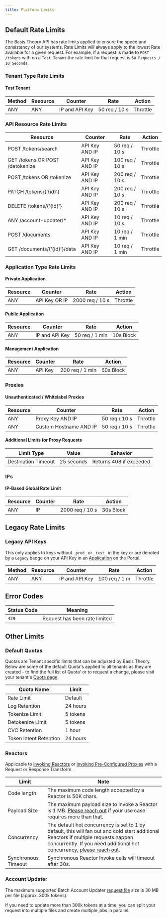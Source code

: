 ```yaml
---
title: Platform Limits
---
```



## Default Rate Limits

The Basis Theory API has rate limits applied to ensure the speed and consistency of our systems. Rate Limits will always apply to the lowest Rate available for a given request. For example, if a request is made to `POST /tokens` with on a `Test Tenant` the rate limit for that request is `50 Requests / 10 Seconds`.

### Tenant Type Rate Limits

#### Test Tenant
| Method | Resource | Counter        | Rate          | Action   |
|--------|----------|----------------|---------------|----------|
| ANY    | ANY      | IP and API Key | 50 req / 10 s | Throttle |

### API Resource Rate Limits
| Resource                        | Counter        | Rate           | Action   |
|---------------------------------|----------------|----------------|----------|
| POST /tokens/search             | API Key AND IP | 50 req / 10 s  | Throttle |
| GET /tokens OR POST /detokenize | API Key AND IP | 100 req / 10 s | Throttle |
| POST /tokens OR /tokenize       | API Key AND IP | 200 req / 10 s | Throttle |
| PATCH /tokens/{'{id}'}          | API Key AND IP | 200 req / 10 s | Throttle |
| DELETE /tokens/{'{id}'}         | API Key AND IP | 200 req / 10 s | Throttle |
| ANY /account-updater/*          | API Key AND IP | 10 req / 10 s  | Throttle |
| POST /documents                 | API Key AND IP | 10 req / 1 min | Throttle |
| GET /documents/{'{id}'}/data    | API Key AND IP | 10 req / 1 min | Throttle |

### Application Type Rate Limits

#### Private Application
| Resource | Counter       | Rate            | Action   |
|----------|---------------|-----------------|----------|
| ANY      | API Key OR IP | 2000 req / 10 s | Throttle |

#### Public Application
| Resource | Counter        | Rate           | Action    |
|----------|----------------|----------------|-----------|
| ANY      | IP and API Key | 50 req / 1 min | 10s Block |

#### Management Application
| Resource | Counter | Rate            | Action    |
|----------|---------|-----------------|-----------|
| ANY      | API Key | 200 req / 1 min | 60s Block |

### Proxies

#### Unauthenticated / Whitelabel Proxies

| Resource | Counter                | Rate          | Action   |
|----------|------------------------|---------------|----------|
| ANY      | Proxy Key AND IP       | 50 req / 10 s | Throttle |
| ANY      | Custom Hostname AND IP | 50 req / 10 s | Throttle |

#### Additional Limits for Proxy Requests

| Limit Type          | Value      | Behavior                 |
|---------------------|------------|---------------------------|
| Destination Timeout | 25 seconds | Returns 408 if exceeded  |

### IPs

#### IP-Based Global Rate Limit

| Resource | Counter | Rate            | Action    |
|----------|---------|-----------------|-----------|
| ANY      | IP      | 2000 req / 10 s | 30s Block |


## Legacy Rate Limits

### Legacy API Keys

This only applies to keys without `_prod_` or `_test_` in the key or are denoted by a `Legacy` badge on your API Key in an [Application](https://portal.basistheory.com/applications) on the Portal.

| Method | Resource | Counter        | Rate          | Action   |
|--------|----------|----------------|---------------|----------|
| ANY    | ANY      | IP and API Key | 100 req / 1 m | Throttle |

## Error Codes

| Status Code | Meaning                       |
|-------------|-------------------------------|
| `429`       | Request has been rate limited |

## Other Limits

### Default Quotas
Quotas are Tenant specific limits that can be adjusted by Basis Theory. Below are some of the default Quota's applied to all tenants as they are created - to find the full list of Quota' or to request a change, please visit your tenant's [Quota page](https://portal.basistheory.com/settings?tab=quotas).

| Quota Name             | Limit    |
|------------------------|----------|
| Rate Limit             | Default  |
| Log Retention          | 24 hours |
| Tokenize Limit         | 5 tokens |
| Detokenize Limit       | 5 tokens |
| CVC Retention          | 1 hour   |
| Token Intent Retention | 24 hours |


### Reactors

Applicable to [invoking Reactors](/docs/api/reactors/#invoke-a-reactor) or [invoking Pre-Configured Proxies](/docs/api/proxies/pre-configured-proxies#invoke-a-proxy) with a Request or Response Transform.

| Limit               | Note                                                                                                                                                                                                                                                       |
|---------------------|------------------------------------------------------------------------------------------------------------------------------------------------------------------------------------------------------------------------------------------------------------|
| Code length         | The maximum code length accepted by a Reactor is 50K chars.                                                                                                                                                                                                |
| Payload Size        | The maximum payload size to invoke a Reactor is 1 MB. <a href="https://basistheory.com/contact">Please reach out</a> if your use case requires more than that.                                                                                             |
| Concurrency         | The default hot concurrency is set to 1 by default, this will fan out and cold start additional Reactors if multiple requests happen concurrently. If you need additional hot concurrency, <a href="https://basistheory.com/contact">please reach out</a>. |
| Synchronous Timeout | Synchronous Reactor Invoke calls will timeout after 30s.                                                                                                                                                                                                   |

### Account Updater

The maximum supported Batch Account Updater [request file](/docs/api/account-updater/batch/#request-file-format) size is 30 MB per file (approx. 300k tokens).

If you need to update more than 300k tokens at a time, you can split your request into multiple files and create multiple jobs in parallel.
